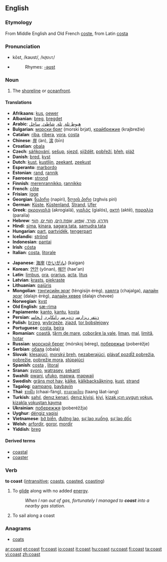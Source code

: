 ==English==
===Etymology===
From Middle English and Old French [[coste]], from Latin [[costa]]

===Pronunciation===
*kōst, /kəʊst/, /<tt>k@Ust</tt>/
*{{audio|en-us-coast.ogg|Audio (US)}}
*:Rhymes: [[Rhymes:English:-əʊst|-əʊst]]

===Noun===
{{en-noun}}

#The [[shoreline]] or [[oceanfront]].

====Translations====
{{top}}<!--languages from A to I go here-->
*'''Afrikaans''': [[kus]], [[oewer]]
*'''Albanian''': [[breg]], [[bregdet]]
*'''Arabic''': [[هبوط تلة]], [[تلة]], [[شاطئ]], [[ساحل]]
*'''Bulgarian''': [[морски бряг]] (morski brjat), [[крайбрежие]] (krajbrežie)
*'''Catalan''': [[riba]], [[ribera]], [[vora]], [[costa]]
*'''Chinese''': [[岸]] (àn), [[滨]] (bīn)
*'''Croatian''': [[obala]]
*'''Czech''': [[sáňkování]], [[sešup]], [[sjezd]], [[sjíždět]], [[pobřeží]], [[břeh]], [[pláž]]
*'''Danish''': [[bred]], [[kyst]]
*'''Dutch''': [[kust]], [[kustlijn]], [[zeekant]], [[zeekust]]
*'''Esperanto''': [[marbordo]]
*'''Estonian''': [[rand]], [[rannik]]
*'''Faeroese''': [[strond]]
*'''Finnish''': [[merenrannikko]], [[rannikko]]
*'''French''': [[côte]]
*'''Frisian''': [[igge]]
*'''Georgian''': [[ნაპირი]] (napiri), [[ზღვის პირი]] (zghvis piri)
*'''German''': [[Küste]], [[Küstenland]], [[Strand]], [[Ufer]]
*'''Greek''': [[ακρογιαλά]] (akrogialá), [[γιαλός]] (gialós), [[ακτή]] (aktē), [[παραλία]] (paralía)
*'''Hebrew''': [[מִדְרוֹן]], [[מוֹרָד]], [[שִׁפּוּעַ]], [[שְׂפַת הַיָּם]], [[חוֹף יָם]], [[חוֹף]]
*'''Hindi''': [[sima]], [[kinara]], [[sagara tata]], [[samudra tata]]
*'''Hungarian''': [[part]], [[partvidék]], [[tengerpart]]
*'''Icelandic''': [[strönd]]
*'''Indonesian''': [[pantai]]
*'''Irish''': [[cósta]]
*'''Italian''': [[costa]], [[litorale]]
{{mid}}<!--languages from J to Z go here-->
*'''Japanese''': [[海岸]] ([[かいがん]]) (kaigan)
*'''Korean''': [[연안]] (yŏnan), [[해안]] (hae'an)
*'''Latin''': [[limbus]], [[ora]], [[orarius]], [[acta]], [[litus]]
*'''Latvian''': [[krasts]], [[piekraste]]
*'''Lithuanian''': [[pajūris]]
*'''Mongolian''': [[тэнгисийн эрэг]] (tėngisijn ėrėg), [[хаялга]] (chajalga), [[далайн эрэг]] (dalajn ėrėg), [[далайн хeвee]] (dalajn chevee)
*'''Norwegian''': [[kyst]]
*'''Old English''': [[sæ-rima]]
*'''Papiamento''': [[kanto]], [[kantu]], [[kosta]]
*'''Persian''': [[ﻥﺘﻔﺭ ﺭﻴﺯﺍﺭﺴ]], [[ﻥﺩﻴﺭﺴ]], [[ﺭﺎﻨﻜﺎﻴﺭﺩ]], [[ﻝﺤﺎﺴ]]
*'''Polish''': [[brzeg]], [[wybrzeże]], [[zjazd]], [[tor bobslejowy]]
*'''Portuguese''': [[costa]], [[beira]]
*'''Romanian''': [[coastă]], [[ţărm de mare]], [[coborâre la vale]], [[liman]], [[mal]], [[limită]], [[hotar]]
*'''Russian''': [[морской берег]] (mórskoj béreg), [[побережье]] (poberéžje)
*'''Serbian''': [[обала]] (obala)
*'''Slovak''': [[klesajúci]], [[morský breh]], [[nezaberajúci]], [[plávať pozdĺž pobrežia]], [[pobrežie]], [[pobrežie mora]], [[stúpajúci]]
*'''Spanish''': [[costa]] {{f}}, [[litoral]] {{m}}
*'''Sranan''': [[syoro]], [[watrasey]], [[sekanti]]
*'''Swahili''': [[pwani]], [[ufuko]], [[mapwa]], [[mapwaji]]
*'''Swedish''': [[gräns mot hav]], [[kälke]], [[kälkbacksåkning]], [[kust]], [[strand]]
*'''Tagalog''': [[pampang]], [[baybayin]]
*'''Thai''': [[ชายฝั่ง]] (chaai-fàng), [[ทางลาดเอียง]] (taang lâat-iang)
*'''Turkish''': [[sahıl]], [[denız kenari]], [[denız kiyisi]], [[kiyi]], [[kizak ıçın uygun yokuş]], [[kizakla yokuştan kayma]]
*'''Ukrainian''': [[побережжя]] (poberéžžja)
*'''Uyghur''': [[déngiz yaqisi]]
*'''Vietnamese''': [[bờ biển]], [[đường lao]], [[sự lao xuống]], [[sự lao dốc]]
*'''Welsh''': [[arfordir]], [[goror]], [[mordir]]
*'''Yiddish''': [[breg]]
{{bottom}}

====Derived terms====
*[[coastal]]
*[[coaster]]

===Verb===
'''to coast''' ([[intransitive]]; [[coasts]], [[coasted]], [[coasting]])

# To [[glide]] along with no added [[energy]].
#:''When I ran out of gas, fortunately I managed to '''coast''' into a nearby gas station.''
# {{nautical}} To sail along a coast

===Anagrams===
*[[coats]]

[[ar:coast]]
[[et:coast]]
[[fr:coast]]
[[io:coast]]
[[it:coast]]
[[hu:coast]]
[[ru:coast]]
[[fi:coast]]
[[ta:coast]]
[[vi:coast]]
[[zh:coast]]